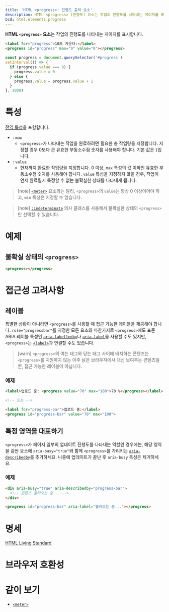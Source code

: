 ```yaml
---
title: 'HTML <progress>: 진행도 출력 요소'
description: HTML <progress> (진행도) 요소는 작업의 진행도를 나타내는 게이지를 표시합니다.
bcd: html.elements.progress
---
```


**HTML `<progress>` 요소**는 작업의 진행도를 나타내는 게이지를 표시합니다.

```html hidden name=demo
<label for="progress">10초 카운터:</label>
<progress id="progress" max="9" value="0"></progress>
```

```js hidden name=demo
const progress = document.querySelector('#progress')
setInterval(() => {
  if (progress.value === 9) {
    progress.value = 0
  } else {
    progress.value = progress.value + 1
  }
}, 1000)
```

<LiveExample height={240} lang="html" name="demo" />

# 특성

[전역 특성](/docs/Web/HTML/Global_attributes)을 포함합니다.

- : `max`
  - `<progress>`가 나타내는 작업을 완료하려면 필요한 총 작업량을 지정합니다. 지정할 경우 0보다 큰 유효한 부동소수점 숫자를 사용해야 합니다. 기본 값은 `1`입니다.
- : `value`
  - 현재까지 완료한 작업량을 지정합니다. 0 이상, `max` 특성의 값 이하인 유효한 부동소수점 숫자를 사용해야 합니다. `value` 특성을 지정하지 않을 경우, 작업이 언제 완료될지 특정할 수 없는 불확실한 상태를 나타내게 됩니다.

> [note] [`<meter>`](./meter) 요소와는 달리, `<progress>`의 `value`는 항상 0 이상이어야 하고, `min` 특성은 지정할 수 없습니다.

> [note] [`:indeterminate`](https://developer.mozilla.org/en-US/docs/Web/CSS/:indeterminate) 의사 클래스를 사용해서 불확실한 상태의 `<progress>`만 선택할 수 있습니다.

# 예제

## 불확실 상태의 `<progress>`

```html hidden name=indeterminate
<progress></progress>
```

<LiveExample height={80} name="indeterminate" />

# 접근성 고려사항

## 레이블

특별한 상황이 아니라면 `<progress>`를 사용할 때 접근 가능한 레이블을 제공해야 합니다. `role="progressbar"`를 지정한 모든 요소와 마찬가지로 `<progress>`에도 표준 ARIA 레이블 특성인 [`aria-labelledby`](https://developer.mozilla.org/en-US/docs/Web/Accessibility/ARIA/Attributes/aria-labelledby)나 [`aria-label`](https://developer.mozilla.org/en-US/docs/Web/Accessibility/ARIA/Attributes/aria-label)을 사용할 수도 있지만, `<progress>`는 [`<label>`](./label)과 연결할 수도 있습니다.

> [warn] `<progress>`의 여는 태그와 닫는 태그 사이에 배치하는 콘텐츠는 `<progress>`를 지원하지 않는 아주 낡은 브라우저에서 대신 보여주는 콘텐츠일 뿐, 접근 가능한 레이블이 아닙니다.

### 예제

```html
<label>업로드 중: <progress value="70" max="100">70 %</progress></label>

<!-- 또는 -->

<label for="progress-bar">업로드 중:</label>
<progress id="progress-bar" value="70" max="100">
```

## 특정 영역을 대표하기

`<progress>`가 페이지 일부의 업데이트 진행도를 나타내는 역할인 경우에는, 해당 영역을 감싼 요소에 `aria-busy="true"`와 함께 `<progress>`를 가리키는 [`aria-describedby`]()를 추가하세요. 나중에 업데이트가 끝난 후 `aria-busy` 특성은 제거하세요.

### 예제

```html
<div aria-busy="true" aria-describedby="progress-bar">
  <!-- 콘텐츠 불러오는 중... -->
</div>

<progress id="progress-bar" aria-label="불러오는 중..."></progress>
```

# 명세

[HTML Living Standard](https://html.spec.whatwg.org/multipage/form-elements.html#the-progress-element)

# 브라우저 호환성

<BrowserCompat data={props.bcd} />

# 같이 보기

- [`<meter>`](./meter)
